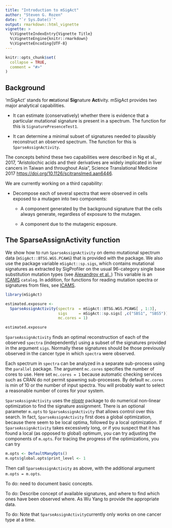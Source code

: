 ```yaml
---
title: "Introduction to mSigAct"
author: "Steven G. Rozen"
date: "`r Sys.Date()`"
output: rmarkdown::html_vignette
vignette: >
  %\VignetteIndexEntry{Vignette Title}
  %\VignetteEngine{knitr::rmarkdown}
  %\VignetteEncoding{UTF-8}
---
```


```r
knitr::opts_chunk$set(
  collapse = TRUE,
  comment = "#>"
)
```

## Background

'mSigAct' stands for **m**tational **Sig**nature
**Act**ivity. 
mSigAct provides two major analytical capabilities. 

* It can estimate (conservatively) whether there is evidence
    that a particular mutational signature is present in a spectrum.
    The function for this is `SignaturePresenceTest1`.
    
* It can
    determine a minimal subset of signatures needed to plausibly reconstruct an
    observed spectrum. The function for this is `SparseAssignActivity`.
    
The concepts behind these two capabilities were
described in Ng et al., 2017, "Aristolochic acids and their derivatives are widely 
implicated in liver cancers in Taiwan and throughout Asia", Science Translational Medicine 2017
<https://doi.org/10.1126/scitranslmed.aan6446>. 

We are currently working on a third capability:

* Decompose each of several spectra that were observed in
cells exposed to a mutagen into two components:

    + A component generated by the background signature
that the cells always generate,
regardless of exposure to the mutagen.

    + A component due to the mutagenic exposure.

## The SparseAssignActivity function

We show how to run `SparseAssignActivity` on demo 
mutational spectrum data 
(`mSigAct::BTSG.WGS.PCAWG`)
that is provided with the package. 
We also use the package variable `mSigAct::sp.sigs`,
which contains mutational signatures as extracted by
SigProfiler on the usual 96-category single base
substitution mutation types (see 
[Alexandrov et al.,](https://www.biorxiv.org/content/10.1101/322859v1))
This variable is an [ICAMS](https://github.com/steverozen/ICAMS/)
`catalog`. In addition, for functions for reading
mutation spectra or signatures from files, see 
[ICAMS](https://github.com/steverozen/ICAMS/).

```r
library(mSigAct)

estimated.exposure <- 
  SparseAssignActivity(spectra  = mSigAct::BTSG.WGS.PCAWG[ , 1:3],
                       sigs     = mSigAct::sp.sigs[ ,c("SBS1", "SBS5")],
                       mc.cores = 1)

estimated.exposure
```
`SparseAssignActivity` finds an optimal reconstruction of 
each of the observed `spectra` (independently) using a subset of
the signatures provided in the argument `sigs`. 
Normally these signatures should be those previously observed in
the cancer type in which `spectra` were observed.

Each spectrum in `spectra` can
be analyzed in a separate 
sub-process using the `parallel` package.
The argument `mc.cores` specifies the
number of cores to use.
Here set `mc.cores = 1` because
automatic checking services such as 
CRAN do not permit
spawning sub-processes. By default
`mc.cores` is min of
10 or the number of input spectra.
You will probably want to select
a reasonable number of cores for your system.

`SparseAssignActivity` uses the
[nloptr](https://CRAN.R-project.org/package=nloptr)
package to do numerical non-linear
optimization to find the signature assignment. There is
an optional parameter `m.opts` to `SparseAssignActivity` that
allows control over this search. In fact,
`SparseAssignActivity` first does a global
optimization, because there seem to be local 
optima, followed by  a local optimization.
If `SparseAssignActivity` 
takes excessively long, or if you suspect that it has found
a local (as opposed to global) optimum, you can
try adjusting the components of `m.opts`.
For tracing the progress of the optimizations, you can try

```r
m.opts <- DefaultManyOpts()
m.opts$global.opts$print_level <- 1
```

Then call `SparseAssignActivity` as above, with the additional
argument `m.opts = m.opts`.


To do: need to document basic concepts.

To do: Describe concept of available signatures, and where to find 
which ones have been observed where. As Wu Yang to provide the appropriate
data.

To do: Note that `SparseAssignActivity`currently only works on one
cancer type at a time.
